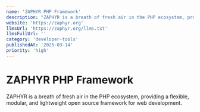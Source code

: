 ```yaml
---
name: 'ZAPHYR PHP Framework'
description: "ZAPHYR is a breath of fresh air in the PHP ecosystem, providing a flexible,' modular, and lightweight open source framework for web development."
website: 'https://zaphyr.org'
llmsUrl: 'https://zaphyr.org/llms.txt'
llmsFullUrl: ''
category: 'developer-tools'
publishedAt: '2025-03-14'
priority: 'high'
---
```


# ZAPHYR PHP Framework

ZAPHYR is a breath of fresh air in the PHP ecosystem, providing a flexible, modular, and lightweight open source framework for web development.
